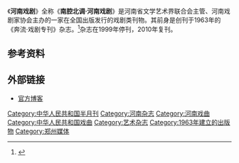 {{Infobox Magazine
|title          = 南腔北调·河南戏剧
|image_file = Henan Drama.jpg
|image_size = 
|image_caption =
|editor         =
|frequency      = [[半月刊|半月刊]]|
category       = [[文化|文化]]、[[戏剧|戏剧]]|
company        = [[河南省文学艺术界联合会|河南省文学艺术界联合会]]<br>[[河南戏剧家协会|河南戏剧家协会]]   |
firstdate      = 1963年|
country        = {{PRC}} |
language       = [[中文|中文]] |
website        = | 
issn           =  1003-2711
}}
《'''河南戏剧'''》全称《'''南腔北调·河南戏剧'''》是河南省文学艺术界联合会主管、河南戏剧家协会主办的一家在全国出版发行的戏剧类刊物。其前身是创刊于1963年的《奔流·戏剧专刊》杂志。<ref>{{cite web|url=http://newpaper.dahe.cn/hnrb/html/2010-03/20/content_295880.htm|title=《河南戏剧》复刊|publisher=大河报|date=2010年3月20日|language=zh-hans|accessdate=2011年12月19日|archive-date=2016年3月6日|archive-url=https://web.archive.org/web/20160306085628/http://newpaper.dahe.cn/hnrb/html/2010-03/20/content_295880.htm|dead-url=no}}</ref>杂志在1999年停刊，2010年复刊。

== 参考资料 ==
{{reflist}}

== 外部链接 ==
*[http://blog.sina.com.cn/s/blog_659352fa0100n0fl.html 官方博客] {{Wayback|url=http://blog.sina.com.cn/s/blog_659352fa0100n0fl.html |date=20160304094148 }}

{{出版物小作品}}
{{豫剧名角}}

[[Category:中华人民共和国半月刊|Category:中华人民共和国半月刊]]
[[Category:河南杂志|Category:河南杂志]]
[[Category:河南戏曲|Category:河南戏曲]]
[[Category:中华人民共和国戏曲|Category:中华人民共和国戏曲]]
[[Category:艺术杂志|Category:艺术杂志]]
[[Category:1963年建立的出版物|Category:1963年建立的出版物]]
[[Category:郑州媒体|Category:郑州媒体]]